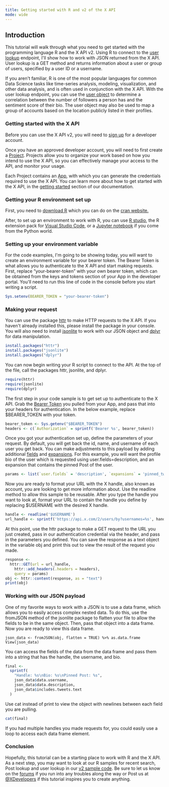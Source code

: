 ```yaml
---
title: Getting started with R and v2 of the X API
mode: wide
---
```


## Introduction

This tutorial will walk through what you need to get started with the
programming language R and the X API v2. Using R to connect to the
[user lookup](/x-api/users/lookup/introduction) endpoint, I'll show how to work
with JSON returned from the X API. User lookup is a GET method and returns
information about a user or group of users, specified by a user ID or a
username.

If you aren't familiar, R is one of the most popular languages for common Data
Science tasks like time-series analysis, modeling, visualization, and other data
analysis, and is often used in conjunction with the X API. With the user
lookup endpoint, you can use the
[user object](/x-api/fundamentals/data-dictionary#user) to
determine a correlation between the number of followers a person has and the
sentiment score of their bio. The user object may also be used to map a group of
accounts based on the location publicly listed in their profiles.

### Getting started with the X API

Before you can use the X API v2, you will need to
[sign up](https://developer.x.com/en/portal/petition/essential/basic-info)
for a developer account.

Once you have an approved developer account, you will need to first create a
[Project](/resources/fundamentals/projects). Projects allow you to organize your work
based on how you intend to use the X API, so you can effectively manage
your access to the API, and monitor your usage.

Each Project contains an [App](/resources/fundamentals/developer-apps), with which you can
generate the credentials required to use the X API. You can learn more
about how to get started with the X API, in the
[getting started](/x-api/getting-started/about-x-api) section of our
documentation.

### Getting your R environment set up

First, you need to [download R](https://cloud.r-project.org/) which you can do
on the [cran website.](https://cran.r-project.org/)

After, to set up an environment to work with R, you can use
[R studio](https://www.rstudio.com/), the R extension pack for
[Visual Studio Code](https://marketplace.visualstudio.com/items?itemName=Ikuyadeu.r-pack),
or a
[Jupyter notebook](https://docs.anaconda.com/anaconda/navigator/tutorials/r-lang/)
if you come from the Python world.

### Setting up your environment variable

For the code examples, I'm going to be showing today, you will want to create an
environment variable for your bearer token. The Bearer Token is what allows you
to authenticate to the X API and start making requests. First, replace
“your-bearer-token” with your own bearer token, which can be obtained from the
keys and tokens section of your App in the developer portal. You'll need to run
this line of code in the console before you start writing a script.

```r
Sys.setenv(BEARER_TOKEN = "your-bearer-token")
```

### Making your request

You can use the package
[httr](https://cran.r-project.org/web/packages/httr/index.html) to make HTTP
requests to the X API. If you haven't already installed this, please
install the package in your console. You will also need to install
[jsonlite](https://cran.r-project.org/web/packages/jsonlite/index.html) to work
with our JSON object and [dplyr](https://dplyr.tidyverse.org/) for data
manipulation.

```r
install.packages("httr")
install.packages("jsonlite")
install.packages("dplyr")
```

You can now begin writing your R script to connect to the API. At the top of the
file, call the packages httr, jsonlite, and dplyr.

```r
require(httr)
require(jsonlite)
require(dplyr)
```

The first step in your code sample is to get set up to authenticate to the
X API. Grab the
[Bearer Token](/resources/fundamentals/authentication#using-and-generating-an-app-only-bearer-token) you pulled from
your App, and pass that into your headers for authentication. In the below
example, replace $BEARER_TOKEN with your token.

```r
bearer_token <- Sys.getenv("$BEARER_TOKEN")
headers <- c(`Authorization` = sprintf('Bearer %s', bearer_token))
```

Once you got your authentication set up, define the parameters of your request.
By default, you will get back the id, name, and username of each user you get
back. You can make adjustments to this payload by adding additional
[fields](/x-api/fundamentals/fields) and
[expansions](/x-api/fundamentals/expansions). For this example, you will want
the profile bio of the user which is requested using user.fields=description,
and an expansion that contains the pinned Post of the user.

```r
params <- list(`user.fields` = 'description', `expansions` = 'pinned_tweet_id')
```

Now you are ready to format your URL with the X handle, also known as
account, you are looking to get more information about. Use the readline method
to allow this sample to be reusable. After you type the handle you want to look
at, format your URL to contain the handle you define by replacing $USERNAME with
the desired X handle.

```r
handle <- readline('$USERNAME')
url_handle <- sprintf('https://api.x.com/2/users/by?usernames=%s', handle)
```

At this point, use the httr package to make a GET request to the URL you just
created, pass in our authentication credential via the header, and pass in the
parameters you defined. You can save the response as a text object in the
variable obj and print this out to view the result of the request you made.

```r
response <-
  httr::GET(url = url_handle,
    httr::add_headers(.headers = headers),
    query = params)
obj <- httr::content(response, as = "text")
print(obj)
```

### Working with our JSON payload

One of my favorite ways to work with a JSON is to use a data frame, which allows
you to easily access complex nested data. To do this, use the fromJSON method of
the jsonlite package to flatten your file to allow the fields to be in the same
object. Then, pass that object into a data frame. Now you are ready to view this
data frame.

```
json_data <- fromJSON(obj, flatten = TRUE) %>% as.data.frame View(json_data)
```

You can access the fields of the data from the data frame and pass them into a
string that has the handle, the username, and bio.

```r
final <-
  sprintf(
    "Handle: %s\nBio: %s\nPinned Post: %s",
    json_data$data.username,
    json_data$data.description,
    json_data$includes.tweets.text
  )
```

Use cat instead of print to view the object with newlines between each field you
are pulling.

```r
cat(final)
```

If you had multiple handles you made requests for, you could easily use a loop
to access each data frame element.

### Conclusion

Hopefully, this tutorial can be a starting place to work with R and the X
API. As a next step, you may want to look at our R samples for recent search,
Post lookup and user lookup in our
[v2 sample code](https://github.com/xdevplatform). Be sure to let us know on the
[forums](https://devcommunity.x.com/) if you run into any troubles along the
way or Post us at [@XDevelopers](https://x.com/XDevelopers) if this
tutorial inspires you to create anything.
